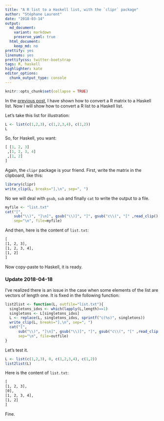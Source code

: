 ```yaml
---
title: "A R list to a Haskell list, with the `clipr` package"
author: "Stéphane Laurent"
date: "2018-03-14"
output:
  md_document:
    variant: markdown
    preserve_yaml: true
  html_document:
    keep_md: no
prettify: yes
linenums: yes
prettifycss: twitter-bootstrap
tags: R, haskell
highlighter: kate
editor_options: 
  chunk_output_type: console
---
```



```r
knitr::opts_chunk$set(collapse = TRUE)
```


In the [previous post](https://laustep.github.io/stlahblog/posts/Rmatrix2HaskellList.html), I have shown how to convert a R matrix to a Haskell list. 
Now I will show how to convert a R list to a Haskell list. 


Let's take this list for illustration:

```r
L <- list(c(1,2,3), c(1,2,3,4), c(1,2))
L
```


So, for Haskell, you want:

```haskell
[ [1, 2, 3]
 ,[1, 2, 3, 4]
 ,[1, 2] 
]
```

Again, the `clipr` package is your friend. 
First, write the matrix in the clipboard, like this:

```r
library(clipr)
write_clip(L, breaks="],\n", sep=", ")
```

No we will deal with `gsub`, `sub` and finally `cat` to write the output to a file.

```r
myfile <- "list.txt"
cat("[",
    sub("\\)", "]\n]", gsub("\\)]", "]", gsub("c\\(", "[" ,read_clip()))), 
    sep="\n", file=myfile)
```

And then, here is the content of `list.txt`: 

```txt
[
[1, 2, 3],
[1, 2, 3, 4],
[1, 2]
]
```

Now copy-paste to Haskell, it is ready.


### Update 2018-04-18

I've realized there is an issue in the case when some elements of the list are vectors of length one. It is fixed in the following function:

```r
list2list <- function(L, outfile="list.txt"){
  singletons_idxs <- which(lapply(L,length)==1)
  singletons <- L[singletons_idxs]
  L <- replace(L, singletons_idxs, sprintf("c(%s)", singletons))
  write_clip(L, breaks="],\n", sep=", ")
  cat("[",
      sub("\\)", "]\n]", gsub("\\)]", "]", gsub("c\\(", "[" ,read_clip()))), 
      sep="\n", file=outfile)
}
```

Let's test it. 

```r
L <- list(c(1,2,3), 0, c(1,2,3,4), c(1,2))
list2list(L)
```

Here is the content of `list.txt`: 

```txt
[
[1, 2, 3],
[0],
[1, 2, 3, 4],
[1, 2]
]
```

Fine.